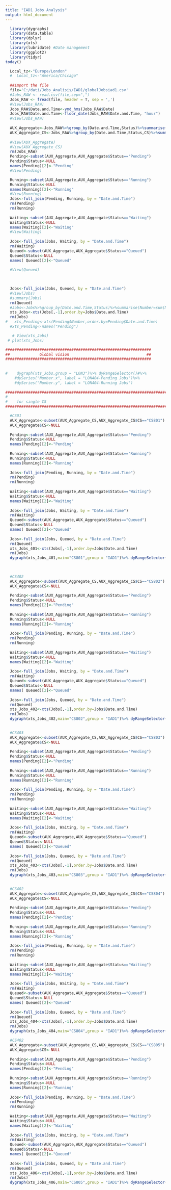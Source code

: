 ```yaml
---
title: "IAD1 Jobs Analysis"
output: html_document
---
```




```r
  library(dygraphs)
  library(data.table)
  library(dplyr)
  library(xts)
  library(lubridate) #Date management
  library(ggplot2)
  library(tidyr)
today()
```

```r
  Local_tz<-"Europe/London"
  #  Local_tz<-"America/Chicago"
  
  ##import the file
  file='C:/dati/Jobs_Analisis/IAD1/globalJobsiad1.csv'
  #Jobs_RAW <- read.csv(file,sep=",")
  Jobs_RAW <- fread(file, header = T, sep = ',')
  #View(Jobs_RAW)
  Jobs_RAW$Date.and.Time<-ymd_hms(Jobs_RAW$Date)
  Jobs_RAW$Date.and.Time<-floor_date(Jobs_RAW$Date.and.Time, "hour")
  #View(Jobs_RAW)
  
  AUX_Aggregate<-Jobs_RAW%>%group_by(Date.and.Time,Status)%>%summarise(Number=sum(Number))
  AUX_Aggregate_CS<-Jobs_RAW%>%group_by(Date.and.Time,Status,CS)%>%summarise(Number=sum(Number))
  
  #View(AUX_Aggregate)
  #View(AUX_Aggregate_CS)
  rm(Jobs_RAW)
  Pending<-subset(AUX_Aggregate,AUX_Aggregate$Status=="Pending")
  Pending$Status<-NULL
  names(Pending)[2]<-"Pending"
  #View(Pending)

  Running<-subset(AUX_Aggregate,AUX_Aggregate$Status=="Running")
  Running$Status<-NULL
  names(Running)[2]<-"Running"
  #View(Running)
  Jobs<-full_join(Pending, Running, by = "Date.and.Time")
  rm(Pending)
  rm(Running)
  
  Waiting<-subset(AUX_Aggregate,AUX_Aggregate$Status=="Waiting")
  Waiting$Status<-NULL
  names(Waiting)[2]<-"Waiting"
  #View(Waiting)
  
  Jobs<-full_join(Jobs, Waiting, by = "Date.and.Time")
  rm(Waiting)
  Queued<-subset(AUX_Aggregate,AUX_Aggregate$Status=="Queued")
  Queued$Status<-NULL
  names( Queued)[2]<-"Queued"
 
  #View(Queued)

  
  
  Jobs<-full_join(Jobs, Queued, by = "Date.and.Time")
  #View(Jobs)
  #summary(Jobs)
  rm(Queued)
  #Jobs<-Jobs%>%group_by(Date.and.Time,Status)%>%summarise(Number=sum(Number))
  xts_Jobs<-xts(Jobs[,-1],order.by=Jobs$Date.and.Time)
  rm(Jobs)
#   xts_Pending<-xts(Pending$Number,order.by=Pending$Date.and.Time)
  #xts_Pending<-names("Pending")

   # View(xts_Jobs)
 # plot(xts_Jobs)

################################################################
##             Global vision                                  ##  
################################################################  
  
  
#    dygraph(xts_Jobs,group = "LON3")%>% dyRangeSelector()#%>%
    #dySeries("Number.x", label = "LON404-Pending Jobs")%>%
    #dySeries("Number.y", label = "LON404-Running Jobs")
  
#########################################################################
#                                                                       #
#    for single CS                                                      #
#########################################################################
```

```r
  #CS01
  AUX_Aggregate<-subset(AUX_Aggregate_CS,AUX_Aggregate_CS$CS=="CS801")
  AUX_Aggregate$CS<-NULL
 
  Pending<-subset(AUX_Aggregate,AUX_Aggregate$Status=="Pending")
  Pending$Status<-NULL
  names(Pending)[2]<-"Pending"
 
  Running<-subset(AUX_Aggregate,AUX_Aggregate$Status=="Running")
  Running$Status<-NULL
  names(Running)[2]<-"Running"
 
  Jobs<-full_join(Pending, Running, by = "Date.and.Time")
  rm(Pending)
  rm(Running)
  
  Waiting<-subset(AUX_Aggregate,AUX_Aggregate$Status=="Waiting")
  Waiting$Status<-NULL
  names(Waiting)[2]<-"Waiting"
  
  Jobs<-full_join(Jobs, Waiting, by = "Date.and.Time")
  rm(Waiting)
  Queued<-subset(AUX_Aggregate,AUX_Aggregate$Status=="Queued")
  Queued$Status<-NULL
  names( Queued)[2]<-"Queued"
  
  Jobs<-full_join(Jobs, Queued, by = "Date.and.Time")
  rm(Queued)
  xts_Jobs_401<-xts(Jobs[,-1],order.by=Jobs$Date.and.Time)
  rm(Jobs)
  dygraph(xts_Jobs_401,main="CS801",group = "IAD1")%>% dyRangeSelector()
  
 
```

```r
  #CS402
  AUX_Aggregate<-subset(AUX_Aggregate_CS,AUX_Aggregate_CS$CS=="CS802")
  AUX_Aggregate$CS<-NULL
 
  Pending<-subset(AUX_Aggregate,AUX_Aggregate$Status=="Pending")
  Pending$Status<-NULL
  names(Pending)[2]<-"Pending"
 
  Running<-subset(AUX_Aggregate,AUX_Aggregate$Status=="Running")
  Running$Status<-NULL
  names(Running)[2]<-"Running"
 
  Jobs<-full_join(Pending, Running, by = "Date.and.Time")
  rm(Pending)
  rm(Running)
  
  Waiting<-subset(AUX_Aggregate,AUX_Aggregate$Status=="Waiting")
  Waiting$Status<-NULL
  names(Waiting)[2]<-"Waiting"
  
  Jobs<-full_join(Jobs, Waiting, by = "Date.and.Time")
  rm(Waiting)
  Queued<-subset(AUX_Aggregate,AUX_Aggregate$Status=="Queued")
  Queued$Status<-NULL
  names( Queued)[2]<-"Queued"
  
  Jobs<-full_join(Jobs, Queued, by = "Date.and.Time")
  rm(Queued)
  xts_Jobs_402<-xts(Jobs[,-1],order.by=Jobs$Date.and.Time)
  rm(Jobs)
  dygraph(xts_Jobs_402,main="CS802",group = "IAD1")%>% dyRangeSelector()
 
```

```r
  #CS403
  AUX_Aggregate<-subset(AUX_Aggregate_CS,AUX_Aggregate_CS$CS=="CS803")
  AUX_Aggregate$CS<-NULL
 
  Pending<-subset(AUX_Aggregate,AUX_Aggregate$Status=="Pending")
  Pending$Status<-NULL
  names(Pending)[2]<-"Pending"
 
  Running<-subset(AUX_Aggregate,AUX_Aggregate$Status=="Running")
  Running$Status<-NULL
  names(Running)[2]<-"Running"
 
  Jobs<-full_join(Pending, Running, by = "Date.and.Time")
  rm(Pending)
  rm(Running)
  
  Waiting<-subset(AUX_Aggregate,AUX_Aggregate$Status=="Waiting")
  Waiting$Status<-NULL
  names(Waiting)[2]<-"Waiting"
  
  Jobs<-full_join(Jobs, Waiting, by = "Date.and.Time")
  rm(Waiting)
  Queued<-subset(AUX_Aggregate,AUX_Aggregate$Status=="Queued")
  Queued$Status<-NULL
  names( Queued)[2]<-"Queued"
  
  Jobs<-full_join(Jobs, Queued, by = "Date.and.Time")
  rm(Queued)
  xts_Jobs_403<-xts(Jobs[,-1],order.by=Jobs$Date.and.Time)
  rm(Jobs)
  dygraph(xts_Jobs_403,main="CS803",group = "IAD1")%>% dyRangeSelector()
  
```

```r
  #CS402
  AUX_Aggregate<-subset(AUX_Aggregate_CS,AUX_Aggregate_CS$CS=="CS804")
  AUX_Aggregate$CS<-NULL
 
  Pending<-subset(AUX_Aggregate,AUX_Aggregate$Status=="Pending")
  Pending$Status<-NULL
  names(Pending)[2]<-"Pending"
 
  Running<-subset(AUX_Aggregate,AUX_Aggregate$Status=="Running")
  Running$Status<-NULL
  names(Running)[2]<-"Running"
 
  Jobs<-full_join(Pending, Running, by = "Date.and.Time")
  rm(Pending)
  rm(Running)
  
  Waiting<-subset(AUX_Aggregate,AUX_Aggregate$Status=="Waiting")
  Waiting$Status<-NULL
  names(Waiting)[2]<-"Waiting"
  
  Jobs<-full_join(Jobs, Waiting, by = "Date.and.Time")
  rm(Waiting)
  Queued<-subset(AUX_Aggregate,AUX_Aggregate$Status=="Queued")
  Queued$Status<-NULL
  names( Queued)[2]<-"Queued"
  
  Jobs<-full_join(Jobs, Queued, by = "Date.and.Time")
  rm(Queued)
  xts_Jobs_404<-xts(Jobs[,-1],order.by=Jobs$Date.and.Time)
  rm(Jobs)
  dygraph(xts_Jobs_404,main="CS804",group = "IAD1")%>% dyRangeSelector()
```

```r
  #CS402
  AUX_Aggregate<-subset(AUX_Aggregate_CS,AUX_Aggregate_CS$CS=="CS805")
  AUX_Aggregate$CS<-NULL
 
  Pending<-subset(AUX_Aggregate,AUX_Aggregate$Status=="Pending")
  Pending$Status<-NULL
  names(Pending)[2]<-"Pending"
 
  Running<-subset(AUX_Aggregate,AUX_Aggregate$Status=="Running")
  Running$Status<-NULL
  names(Running)[2]<-"Running"
 
  Jobs<-full_join(Pending, Running, by = "Date.and.Time")
  rm(Pending)
  rm(Running)
  
  Waiting<-subset(AUX_Aggregate,AUX_Aggregate$Status=="Waiting")
  Waiting$Status<-NULL
  names(Waiting)[2]<-"Waiting"
  
  Jobs<-full_join(Jobs, Waiting, by = "Date.and.Time")
  rm(Waiting)
  Queued<-subset(AUX_Aggregate,AUX_Aggregate$Status=="Queued")
  Queued$Status<-NULL
  names( Queued)[2]<-"Queued"
  
  Jobs<-full_join(Jobs, Queued, by = "Date.and.Time")
  rm(Queued)
  xts_Jobs_406<-xts(Jobs[,-1],order.by=Jobs$Date.and.Time)
  rm(Jobs)
  dygraph(xts_Jobs_406,main="CS805",group = "IAD1")%>% dyRangeSelector()#%>%
 
```
